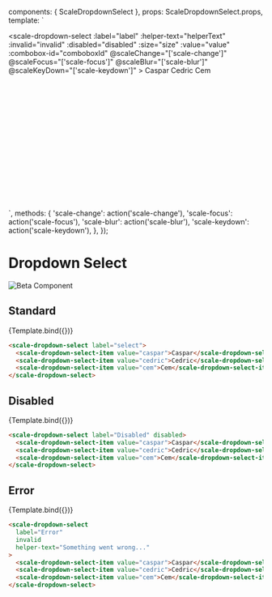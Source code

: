 
<Meta
  title="Beta Components/Dropdown Select"
  component={ScaleDropdownSelect}
  argTypes={{}}
/>

  components: { ScaleDropdownSelect },
  props: ScaleDropdownSelect.props,
  template: `
    <div style="min-height: 350px;">
    <scale-dropdown-select
        :label="label"
        :helper-text="helperText"
        :invalid="invalid"
        :disabled="disabled"
        :size="size"
        :value="value"
        :combobox-id="comboboxId"
        @scaleChange="['scale-change']"
        @scaleFocus="['scale-focus']"
        @scaleBlur="['scale-blur']"
        @scaleKeyDown="['scale-keydown']"
    >
      <scale-dropdown-select-item value="caspar">Caspar</scale-dropdown-select-item>
      <scale-dropdown-select-item value="cedric">Cedric</scale-dropdown-select-item>
      <scale-dropdown-select-item value="cem">Cem</scale-dropdown-select-item>
</scale-dropdown-select>
</div>
  `,
  methods: {
    'scale-change': action('scale-change'),
    'scale-focus': action('scale-focus'),
    'scale-blur': action('scale-blur'),
    'scale-keydown': action('scale-keydown'),
  },
});

<div
  style={{
    display: 'inline-flex',
    alignItems: 'center',
    justifyContent: 'space-between',
    width: '100%',
  }}
>
  <h1>Dropdown Select</h1>
  <img src="assets/beta.png" alt="Beta Component" />
</div>

## Standard

<Canvas withSource="none">
  <Story
    name="Standard"
    args={{
      label: 'Select',
      value: 'caspar',
    }}
  >
    {Template.bind({})}
  </Story>
</Canvas>

<ArgsTable story="Standard" />

```html
<scale-dropdown-select label="select">
  <scale-dropdown-select-item value="caspar">Caspar</scale-dropdown-select-item>
  <scale-dropdown-select-item value="cedric">Cedric</scale-dropdown-select-item>
  <scale-dropdown-select-item value="cem">Cem</scale-dropdown-select-item>
</scale-dropdown-select>
```

## Disabled

<Canvas withSource="none">
  <Story
    name="Disabled"
    args={{
      label: 'Disabled',
      disabled: true,
    }}
  >
    {Template.bind({})}
  </Story>
</Canvas>

```html
<scale-dropdown-select label="Disabled" disabled>
  <scale-dropdown-select-item value="caspar">Caspar</scale-dropdown-select-item>
  <scale-dropdown-select-item value="cedric">Cedric</scale-dropdown-select-item>
  <scale-dropdown-select-item value="cem">Cem</scale-dropdown-select-item>
</scale-dropdown-select>
```

## Error

<Canvas withSource="none">
  <Story
    name="Error"
    args={{
      label: 'Error',
      invalid: true,
      helperText: 'Something went wrong...',
    }}
  >
    {Template.bind({})}
  </Story>
</Canvas>

```html
<scale-dropdown-select
  label="Error"
  invalid
  helper-text="Something went wrong..."
>
  <scale-dropdown-select-item value="caspar">Caspar</scale-dropdown-select-item>
  <scale-dropdown-select-item value="cedric">Cedric</scale-dropdown-select-item>
  <scale-dropdown-select-item value="cem">Cem</scale-dropdown-select-item>
</scale-dropdown-select>
```
